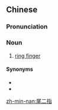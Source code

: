 ==Chinese==
{{zh-forms}}

===Pronunciation===
{{zh-pron
|mn=qz:bér-lī-chúiⁿ/tp,xm:bé-lī-chái/kh:bóe-jī-cháiⁿ
|cat=n
}}

===Noun===
{{zh-noun}}

# {{lb|zh|Min Nan}} [[ring finger]]

====Synonyms====
* {{l|zh|佬仔指}}
* {{l|zh|䆀指}}

[[zh-min-nan:尾二指]]